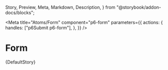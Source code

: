   Story,
  Preview,
  Meta,
  Markdown,
  Description,
} from "@storybook/addon-docs/blocks";



<Meta
  title="Atoms/Form"
  component="p6-form"
  parameters={{
    actions: {
      handles: ["p6Submit p6-form"],
    },
  }}
/>

# Form

<Preview>
  <Story name="Default" height="256px">
    {DefaultStory}
  </Story>
</Preview>

<Description markdown={Readme} />

